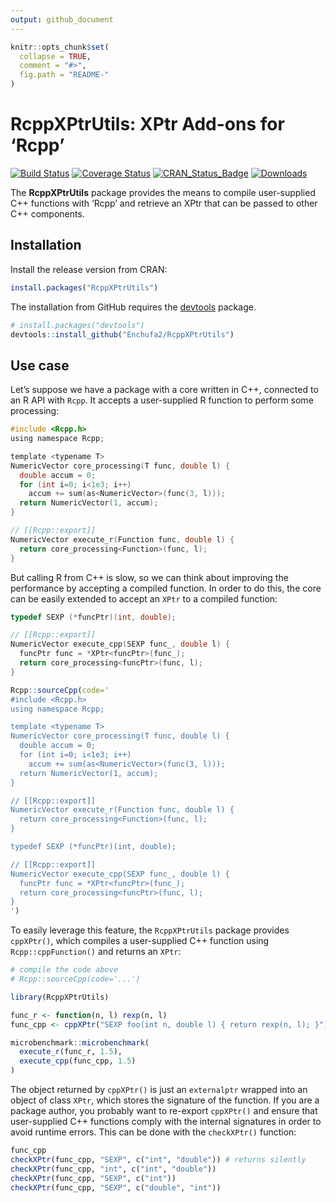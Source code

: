 ```yaml
---
output: github_document
---
```


<!-- README.md is generated from README.Rmd. Please edit that file -->

```r
knitr::opts_chunk$set(
  collapse = TRUE,
  comment = "#>",
  fig.path = "README-"
)
```

# RcppXPtrUtils: XPtr Add-ons for 'Rcpp'

[![Build Status](http://travis-ci.org/Enchufa2/RcppXPtrUtils.svg?branch=master)](https://travis-ci.org/Enchufa2/RcppXPtrUtils)
[![Coverage Status](http://codecov.io/gh/Enchufa2/RcppXPtrUtils/branch/master/graph/badge.svg)](https://codecov.io/gh/Enchufa2/RcppXPtrUtils)
[![CRAN\_Status\_Badge](http://www.r-pkg.org/badges/version/RcppXPtrUtils)](https://cran.r-project.org/package=RcppXPtrUtils)
[![Downloads](http://cranlogs.r-pkg.org/badges/RcppXPtrUtils)](https://cran.r-project.org/package=RcppXPtrUtils)

The **RcppXPtrUtils** package provides the means to compile user-supplied C++ functions with 'Rcpp' and retrieve an XPtr that can be passed to other C++ components.

## Installation

Install the release version from CRAN:

```r
install.packages("RcppXPtrUtils")
```

The installation from GitHub requires the [devtools](https://github.com/hadley/devtools) package.

```r
# install.packages("devtools")
devtools::install_github("Enchufa2/RcppXPtrUtils")
```

## Use case

Let's suppose we have a package with a core written in C++, connected to an R API with `Rcpp`. It accepts a user-supplied R function to perform some processing:

```C
#include <Rcpp.h>
using namespace Rcpp;

template <typename T>
NumericVector core_processing(T func, double l) {
  double accum = 0;
  for (int i=0; i<1e3; i++)
    accum += sum(as<NumericVector>(func(3, l)));
  return NumericVector(1, accum);
}

// [[Rcpp::export]]
NumericVector execute_r(Function func, double l) {
  return core_processing<Function>(func, l);
}
```

But calling R from C++ is slow, so we can think about improving the performance by accepting a compiled function. In order to do this, the core can be easily extended to accept an `XPtr` to a compiled function:

```C
typedef SEXP (*funcPtr)(int, double);

// [[Rcpp::export]]
NumericVector execute_cpp(SEXP func_, double l) {
  funcPtr func = *XPtr<funcPtr>(func_);
  return core_processing<funcPtr>(func, l);
}
```

```r
Rcpp::sourceCpp(code='
#include <Rcpp.h>
using namespace Rcpp;

template <typename T>
NumericVector core_processing(T func, double l) {
  double accum = 0;
  for (int i=0; i<1e3; i++)
    accum += sum(as<NumericVector>(func(3, l)));
  return NumericVector(1, accum);
}

// [[Rcpp::export]]
NumericVector execute_r(Function func, double l) {
  return core_processing<Function>(func, l);
}

typedef SEXP (*funcPtr)(int, double);

// [[Rcpp::export]]
NumericVector execute_cpp(SEXP func_, double l) {
  funcPtr func = *XPtr<funcPtr>(func_);
  return core_processing<funcPtr>(func, l);
}
')
```

To easily leverage this feature, the `RcppXPtrUtils` package provides `cppXPtr()`, which compiles a user-supplied C++ function using `Rcpp::cppFunction()` and returns an `XPtr`:

```r
# compile the code above
# Rcpp::sourceCpp(code='...')

library(RcppXPtrUtils)

func_r <- function(n, l) rexp(n, l)
func_cpp <- cppXPtr("SEXP foo(int n, double l) { return rexp(n, l); }")

microbenchmark::microbenchmark(
  execute_r(func_r, 1.5),
  execute_cpp(func_cpp, 1.5)
)
```

The object returned by `cppXPtr()` is just an `externalptr` wrapped into an object of class `XPtr`, which stores the signature of the function. If you are a package author, you probably want to re-export `cppXPtr()` and ensure that user-supplied C++ functions comply with the internal signatures in order to avoid runtime errors. This can be done with the `checkXPtr()` function:

```r
func_cpp
checkXPtr(func_cpp, "SEXP", c("int", "double")) # returns silently
checkXPtr(func_cpp, "int", c("int", "double"))
checkXPtr(func_cpp, "SEXP", c("int"))
checkXPtr(func_cpp, "SEXP", c("double", "int"))
```
